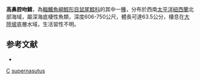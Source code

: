 {{Speciesbox
| taxon = Coelorhynchus supernasutus
| status = NE
| status_system = iucn3.1
| trend = unknow
| binomial_authority = [[McMillan|McMillan]] & [[Paulin|Paulin]], 1993
| synonyms = *''Caelorinchus supernasutus'', McMillan & Paulin, 1993
}}
'''高鼻腔吻鱈'''，為[[輻鰭魚綱|輻鰭魚綱]][[鱈形目|鱈形目]][[鼠尾鱈科|鼠尾鱈科]]的其中一[[種|種]]，分布於西南[[太平洋|太平洋]][[紐西蘭|紐西蘭]]北部海域，屬深海底棲性魚類，深度606-750公尺，體長可達63.5公分，棲息在[[大陸坡|大陸坡]]底層水域，生活習性不明。

==参考文献==
*{{FishBase_species|genus=Coelorinchus|species=supernasutus|year=2015|month=12}}

{{taxonbar}}
[[Category:1993年描述的鱼类|C]]
[[Category:腔吻鱈屬|supernasutus]]